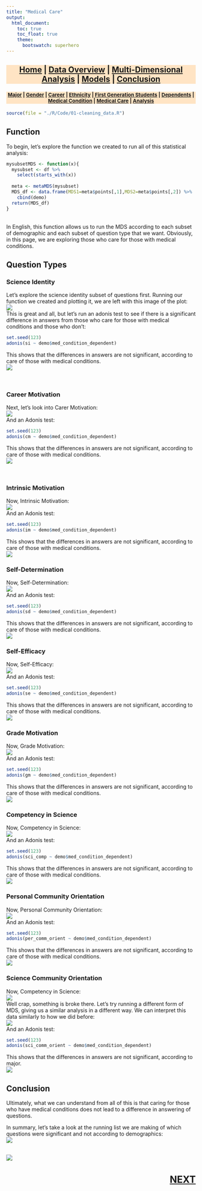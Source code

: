 ```yaml
---
title: "Medical Care"
output:
  html_document:
    toc: true
    toc_float: true
    theme:
      bootswatch: superhero
---
```

<h3 style="background-color:bisque;text-align:center;font-size:150%;">[Home](https://pbischoff3.github.io/) | [Data Overview](https://pbischoff3.github.io/data_overview/) | [Multi-Dimensional Analysis](https://pbischoff3.github.io/multi_dimensional_analysis/) | [Models](https://pbischoff3.github.io/models/) | [Conclusion](https://pbischoff3.github.io/Conclusion/)</h3>

<h4 style="background-color:bisque;text-align:center;font-size:95%;">[Major](https://pbischoff3.github.io/multi_dimensional_analysis/Major/) | [Gender](https://pbischoff3.github.io/multi_dimensional_analysis/Gender/) | [Career](https://pbischoff3.github.io/multi_dimensional_analysis/career/) | [Ethnicity](https://pbischoff3.github.io/multi_dimensional_analysis/Ethnicity/) | [First Generation Students](https://pbischoff3.github.io/multi_dimensional_analysis/fgs/) | [Dependents](https://pbischoff3.github.io/multi_dimensional_analysis/dependents/)      | [Medical Condition](https://pbischoff3.github.io/multi_dimensional_analysis/medical_condition/) | [Medical Care](https://pbischoff3.github.io/multi_dimensional_analysis/medical_care/) | [Analysis](https://pbischoff3.github.io/multi_dimensional_analysis/analysis/)</h4>
  
```r
source(file = "./R/Code/01-cleaning_data.R")
```


## Function
To begin, let's explore the function we created to run all of this statistical analysis:
```r
mysubsetMDS <- function(x){
  mysubset <- df %>% 
    select(starts_with(x))
  
  meta <- metaMDS(mysubset)
  MDS_df <- data.frame(MDS1=meta$points[,1],MDS2=meta$points[,2]) %>%
    cbind(demo)
  return(MDS_df)
}
```
<br>
In English, this function allows us to run the MDS according to each subset of demographic and each subset of question type that we want. Obviously, in this page, we are exploring those who care for those with medical conditions.

## Question Types
### Science Identity
Let's explore the science identity subset of questions first. Running our function we created and plotting it, we are left with this image of the plot:<br>
![](../../R/Images/med_condition_dependent/si.png)
<br> This is great and all, but let's run an adonis test to see if there is a significant difference in answers from those who care for those with medical conditions and those who don't:
```r
set.seed(123)
adonis(si ~ demo$med_condition_dependent)
```
This shows that the differences in answers are not significant, according to care of those with medical conditions. <br>
![](../../R/Images/what_is_MDS/no.gif)

<br>

### Career Motivation
Next, let's look into Carer Motivation: <br>
![](../../R/Images/med_condition_dependent/cm.png)
<br>
And an Adonis test:
```r
set.seed(123)
adonis(cm ~ demo$med_condition_dependent)
```
This shows that the differences in answers are not significant, according to care of those with medical conditions. <br>
![](../../R/Images/what_is_MDS/no.gif)

<br>

### Intrinsic Motivation
Now, Intrinsic Motivation: <br>
![](../../R/Images/med_condition_dependent/im.png)
<br>
And an Adonis test:
```r
set.seed(123)
adonis(im ~ demo$med_condition_dependent)
```
This shows that the differences in answers are not significant, according to care of those with medical conditions. <br>
![](../../R/Images/what_is_MDS/no.gif)

### Self-Determination
Now, Self-Determination: <br>
![](../../R/Images/med_condition_dependent/sd.png)
<br>
And an Adonis test:
```r
set.seed(123)
adonis(sd ~ demo$med_condition_dependent)
```
This shows that the differences in answers are not significant, according to care of those with medical conditions. <br>
![](../../R/Images/what_is_MDS/no.gif)

### Self-Efficacy
Now, Self-Efficacy: <br>
![](../../R/Images/med_condition_dependent/se.png)
<br>
And an Adonis test:
```r
set.seed(123)
adonis(se ~ demo$med_condition_dependent)
```
This shows that the differences in answers are not significant, according to care of those with medical conditions. <br>
![](../../R/Images/what_is_MDS/no.gif)

### Grade Motivation
Now, Grade Motivation: <br>
![](../../R/Images/med_condition_dependent/gm.png)
<br>
And an Adonis test:
```r
set.seed(123)
adonis(gm ~ demo$med_condition_dependent)
```
This shows that the differences in answers are not significant, according to care of those with medical conditions. <br>
![](../../R/Images/what_is_MDS/no.gif)

### Competency in Science
Now, Competency in Science: <br>
![](../../R/Images/med_condition_dependent/sci_comp.png)
<br>
And an Adonis test:
```r
set.seed(123)
adonis(sci_comp ~ demo$med_condition_dependent)
```
This shows that the differences in answers are not significant, according to care of those with medical conditions. <br>
![](../../R/Images/what_is_MDS/no.gif)

### Personal Community Orientation
Now, Personal Community Orientation: <br>
![](../../R/Images/med_condition_dependent/per_comm_orient.png)
<br>
And an Adonis test:
```r
set.seed(123)
adonis(per_comm_orient ~ demo$med_condition_dependent)
```
This shows that the differences in answers are not significant, according to care of those with medical conditions. <br>
![](../../R/Images/what_is_MDS/no.gif)

### Science Community Orientation
Now, Competency in Science: <br>
![](../../R/Images/med_condition_dependent/sci_comm_orient1.png)
<br> Well crap, something is broke there. Let's try running a different form of MDS, giving us a similar analysis in a different way. We can interpret this data similarly to how we did before:
<br> 
![](../../R/Images/med_condition_dependent/sci_comm_orient2.png)
<br>
And an Adonis test:
```r
set.seed(123)
adonis(sci_comm_orient ~ demo$med_condition_dependent)
```
This shows that the differences in answers are not significant, according to major. <br>
![](../../R/Images/what_is_MDS/no.gif)

## Conclusion
Ultimately, what we can understand from all of this is that caring for those who have medical conditions does not lead to a difference in answering of questions.<br>

In summary, let's take a look at the running list we are making of which questions were significant and not according to demographics: <br>
![](../../R/Images/med_condition_dependent/table.png)
<br> <br>

![](../../R/Images/med_condition_dependent/conclusion.gif)

<h3 style="text-align:right;font-size:180%;">[**NEXT**](https://pbischoff3.github.io/multi_dimensional_analysis/analysis/)
